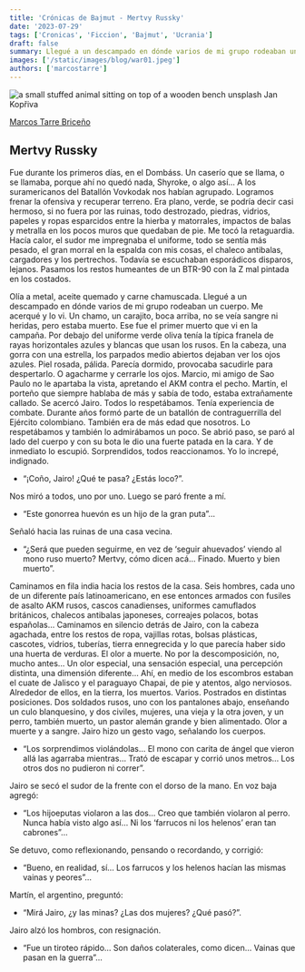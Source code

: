 ```yaml
---
title: 'Crónicas de Bajmut - Mertvy Russky'
date: '2023-07-29'
tags: ['Cronicas', 'Ficcion', 'Bajmut', 'Ucrania']
draft: false
summary: Llegué a un descampado en dónde varios de mi grupo rodeaban un cuerpo. Me acerqué y lo vi. Un chamo, un carajito, boca arriba, no se veía sangre ni heridas, pero estaba muerto. Ese fue el primer muerto que vi en la campaña. Por debajo del uniforme verde oliva tenía la típica franela de rayas horizontales azules y blancas que usan los rusos.
images: ['/static/images/blog/war01.jpeg']
authors: ['marcostarre']
---
```


![a small stuffed animal sitting on top of a wooden bench unsplash Jan Kopřiva](/static/images/blog/war01.jpeg)

[Marcos Tarre Briceño](https://twitter.com/marcostarre)

## Mertvy Russky

Fue durante los primeros días, en el Dombáss. Un caserío que se llama, o se llamaba, porque ahí no quedó nada, Shyroke, o algo así… A los suramericanos del Batallón Vovkodak nos habían agrupado. Logramos frenar la ofensiva y recuperar terreno. Era plano, verde, se podría decir casi hermoso, si no fuera por las ruinas, todo destrozado, piedras, vidrios, papeles y ropas esparcidos entre la hierba y matorrales, impactos de balas y metralla en los pocos muros que quedaban de pie. Me tocó la retaguardia. Hacía calor, el sudor me impregnaba el uniforme, todo se sentía más pesado, el gran morral en la espalda con mis cosas, el chaleco antibalas, cargadores y los pertrechos. Todavía se escuchaban esporádicos disparos, lejanos. Pasamos los restos humeantes de un BTR-90 con la Z mal pintada en los costados.

Olía a metal, aceite quemado y carne chamuscada. Llegué a un descampado en dónde varios de mi grupo rodeaban un cuerpo. Me acerqué y lo vi. Un chamo, un carajito, boca arriba, no se veía sangre ni heridas, pero estaba muerto. Ese fue el primer muerto que vi en la campaña. Por debajo del uniforme verde oliva tenía la típica franela de rayas horizontales azules y blancas que usan los rusos. En la cabeza, una gorra con una estrella, los parpados medio abiertos dejaban ver los ojos azules. Piel rosada, pálida. Parecía dormido, provocaba sacudirle para despertarlo. O agacharme y cerrarle los ojos. Marcio, mi amigo de Sao Paulo no le apartaba la vista, apretando el AKM contra el pecho. Martín, el porteño que siempre hablaba de más y sabía de todo, estaba extrañamente callado. Se acercó Jairo. Todos lo respetábamos. Tenía experiencia de combate. Durante años formó parte de un batallón de contraguerrilla del Ejército colombiano. También era de más edad que nosotros. Lo respetábamos y también lo admirábamos un poco. Se abrió paso, se paró al lado del cuerpo y con su bota le dio una fuerte patada en la cara. Y de inmediato lo escupió. Sorprendidos, todos reaccionamos. Yo lo increpé, indignado.

- “¡Coño, Jairo! ¿Qué te pasa? ¿Estás loco?”.

Nos miró a todos, uno por uno. Luego se paró frente a mí.

- “Este gonorrea huevón es un hijo de la gran puta”…

Señaló hacia las ruinas de una casa vecina.

- “¿Será que pueden seguirme, en vez de ‘seguir ahuevados’ viendo al mono ruso muerto? Mertvy, cómo dicen acá… Finado. Muerto y bien muerto”.

Caminamos en fila india hacia los restos de la casa. Seis hombres, cada uno de un diferente país latinoamericano, en ese entonces armados con fusiles de asalto AKM rusos, cascos canadienses, uniformes camuflados británicos, chalecos antibalas japoneses, correajes polacos, botas españolas… Caminamos en silencio detrás de Jairo, con la cabeza agachada, entre los restos de ropa, vajillas rotas, bolsas plásticas, cascotes, vidrios, tuberías, tierra ennegrecida y lo que parecía haber sido una huerta de verduras. El olor a muerte. No por la descomposición, no, mucho antes… Un olor especial, una sensación especial, una percepción distinta, una dimensión diferente… Ahí, en medio de los escombros estaban el cuate de Jalisco y el paraguayo Chapai, de pie y atentos, algo nerviosos. Alrededor de ellos, en la tierra, los muertos. Varios. Postrados en distintas posiciones. Dos soldados rusos, uno con los pantalones abajo, enseñando un culo blanquesino, y dos civiles, mujeres, una vieja y la otra joven, y un perro, también muerto, un pastor alemán grande y bien alimentado. Olor a muerte y a sangre. Jairo hizo un gesto vago, señalando los cuerpos.

- “Los sorprendimos violándolas… El mono con carita de ángel que vieron allá las agarraba mientras… Trató de escapar y corrió unos metros… Los otros dos no pudieron ni correr”.

Jairo se secó el sudor de la frente con el dorso de la mano. En voz baja agregó:

- “Los hijoeputas violaron a las dos… Creo que también violaron al perro. Nunca había visto algo así… Ni los ‘farrucos ni los helenos’ eran tan cabrones”…

Se detuvo, como reflexionando, pensando o recordando, y corrigió:

- “Bueno, en realidad, sí… Los farrucos y los helenos hacían las mismas vainas y peores”…

Martín, el argentino, preguntó:

- “Mirá Jairo, ¿y las minas? ¿Las dos mujeres? ¿Qué pasó?”.

Jairo alzó los hombros, con resignación.

- “Fue un tiroteo rápido… Son daños colaterales, como dicen… Vainas que pasan en la guerra”…
